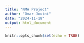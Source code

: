 ```yaml
---
title: "NMA Project"
author: "Omar Jouini"
date: "2024-11-18"
output: html_document
---
```


```r
knitr::opts_chunk$set(echo = TRUE)
```

